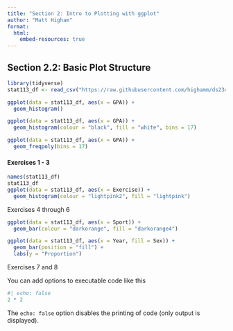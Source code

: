 ```yaml
---
title: "Section 2: Intro to Plotting with ggplot"
author: "Matt Higham"
format: 
  html:
    embed-resources: true
---
```


## Section 2.2: Basic Plot Structure

```r
library(tidyverse)
stat113_df <- read_csv("https://raw.githubusercontent.com/highamm/ds234_quarto/main/data_online/stat113.csv")

ggplot(data = stat113_df, aes(x = GPA)) +
  geom_histogram()

ggplot(data = stat113_df, aes(x = GPA)) +
  geom_histogram(colour = "black", fill = "white", bins = 17)

ggplot(data = stat113_df, aes(x = GPA)) +
  geom_freqpoly(bins = 17)
```

#### Exercises 1 - 3

```r
names(stat113_df)
stat113_df
ggplot(data = stat113_df, aes(x = Exercise)) +
  geom_histogram(colour = "lightpink2", fill = "lightpink")
```

Exercises 4 through 6

```r
ggplot(data = stat113_df, aes(x = Sport)) +
  geom_bar(colour = "darkorange", fill = "darkorange4")

ggplot(data = stat113_df, aes(x = Year, fill = Sex)) +
  geom_bar(position = "fill") +
  labs(y = "Proportion")
```

Exercises 7 and 8


You can add options to executable code like this 

```r
#| echo: false
2 * 2
```

The `echo: false` option disables the printing of code (only output is displayed).
